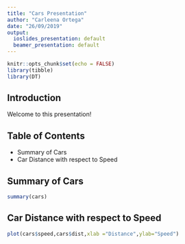 ```yaml
---
title: "Cars Presentation"
author: "Carleena Ortega"
date: "26/09/2019"
output:
  ioslides_presentation: default
  beamer_presentation: default
---
```


```r
knitr::opts_chunk$set(echo = FALSE)
library(tibble)
library(DT)
```

## **Introduction**

Welcome to this presentation!

## **Table of Contents**

- Summary of Cars
- Car Distance with respect to Speed

## **Summary of Cars**

```r
summary(cars)
```

## **Car Distance with respect to Speed**

```r
plot(cars$speed,cars$dist,xlab ="Distance",ylab="Speed")
```



